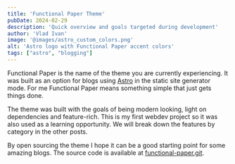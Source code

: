 ```yaml
---
title: 'Functional Paper Theme'
pubDate: 2024-02-29
description: 'Quick overview and goals targeted during development'
author: 'Vlad Ivan'
image: '@images/astro_custom_colors.png'
alt: 'Astro logo with Functional Paper accent colors'
tags: ["astro", "blogging"]
---
```

Functional Paper is the name of the theme you are currently experiencing. It was built as an option for blogs using [Astro](https://astro.build) in the static site generator mode. For me Functional Paper means something simple that just gets things done.

The theme was built with the goals of being modern looking, light on dependencies and feature-rich. This is my first webdev project so it was also used as a learning opportunity. We will break down the features by category in the other posts.

By open sourcing the theme I hope it can be a good starting point for some amazing blogs. The source code is available at [functional-paper.git](https://github.com/vlad77ivan/functional-paper).